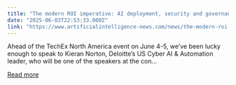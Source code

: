 ```yaml
---
title: "The modern ROI imperative: AI deployment, security and governance"
date: "2025-06-03T22:53:33.000Z"
link: "https://www.artificialintelligence-news.com/news/the-modern-roi-imperative-ai-deployment-security-and-governance/"
---
```


Ahead of the TechEx North America event on June 4-5, we&#8217;ve been lucky enough to speak to Kieran Norton, Deloitte’s US Cyber AI &#38; Automation leader, who will be one of the speakers at the con...

[Read more](https://www.artificialintelligence-news.com/news/the-modern-roi-imperative-ai-deployment-security-and-governance/)
